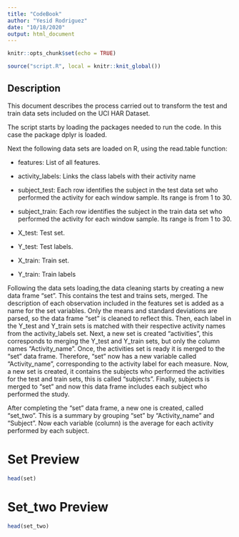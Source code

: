 ```yaml
---
title: "CodeBook"
author: "Yesid Rodriguez"
date: "10/18/2020"
output: html_document
---
```


```r
knitr::opts_chunk$set(echo = TRUE)
```

```r
source("script.R", local = knitr::knit_global())
```

## Description

This document describes the process carried out to transform the test and train data sets included on the UCI HAR Dataset.

The script starts by loading the packages needed to run the code. In this case the package dplyr is loaded.

Next the following data sets are loaded on R, using the read.table function:

  - features: List of all features.

  - activity_labels: Links the class labels with their activity name

  - subject_test: Each row identifies the subject in the test data set who performed the activity for each window sample. Its range is from 1 to 30. 

  - subject_train: Each row identifies the subject in the train data set who performed the activity for each window sample. Its range is from 1 to 30. 

  - X_test: Test set.

  - Y_test: Test labels.

  - X_train: Train set.

  - Y_train: Train  labels
  
Following the data sets loading,the data cleaning starts by creating a new data frame "set". This contains the test and trains sets, merged.
The description of each observation included in the features set is added as a name for the set variables. Only the means and standard deviations are parsed, so the data frame "set" is cleaned to reflect this. Then, each label in the Y_test and Y_train sets is matched with their respective activity names  from the activity_labels set. Next, a new set is created "activities", this corresponds to merging the Y_test and Y_train sets, but only the column names "Activity_name". Once, the activities set is ready it is merged to the "set" data frame. Therefore, "set" now has a new variable called "Activity_name", corresponding to the activity label for each measure. Now, a new set is created, it contains the subjects who performed the activities for the test and train sets, this is called "subjects". Finally, subjects is merged to "set" and now this data frame includes each subject who performed the study.

After completing the "set" data frame, a new one is created, called "set_two". This is a summary by grouping "set" by "Activity_name" and "Subject". Now each variable (column) is the average for each activity performed by each subject.

# Set Preview
```r
head(set)
```

# Set_two Preview
```r
head(set_two)
```
